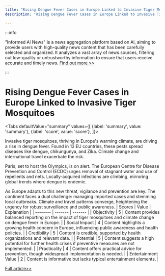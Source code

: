 ```yaml
---
title: "Rising Dengue Fever Cases in Europe Linked to Invasive Tiger Mosquitoes"
description: "Rising Dengue Fever Cases in Europe Linked to Invasive Tiger Mosquitoes"

---
```



:::info

"Informed AI News" is a news aggregation platform based on AI, aiming to provide users with high-quality news content that has been carefully selected and organized. It analyzes a vast array of news sources, filtering out low-quality or untrustworthy information to ensure that users receive accurate and timely news.  [Find out more >>](/docs/guides)

:::

# Rising Dengue Fever Cases in Europe Linked to Invasive Tiger Mosquitoes


<Tabs
	defaultValue="summary"
	values={[
	{label: 'summary', value: 'summary'},
	{label: 'score', value: 'score'},
]}>
<TabItem value="summary">


Invasive tiger mosquitoes, thriving in Europe's warming climate, are driving a rise in dengue fever. Found in 13 EU countries, these pests spread diseases like dengue, chikungunya, and Zika. Climate change and international travel exacerbate the risk.

Paris, set to host the Olympics, is on alert. The European Centre for Disease Prevention and Control (ECDC) urges removal of stagnant water and use of repellents and nets. Locally-acquired infections are climbing, mirroring global trends where dengue is endemic.

As Europe adapts to this new threat, vigilance and prevention are key. The continent faces a dual challenge: managing imported cases and stemming local outbreaks. Climate and travel patterns converge, heightening the urgency for robust surveillance and public awareness.
</TabItem>
<TabItem value="score">
	| Scores     | Value   | Explanation |
	| -------- | ------- | ------- |
	| Objectivity  | 5    | Content provides balanced reporting on the impact of tiger mosquitoes and climate change on dengue fever in Europe.    |
	| Social Impact | 4     | Content highlights a growing health concern in Europe, influencing public awareness and health policies.    |
	| Credibility    | 5    | Content is credible, supported by health organizations and relevant data.    |
	| Potential    | 5    | Content suggests a high potential for further health crises if preventive measures are not implemented.    |
	| Practicality    | 4    | Content offers practical advice for prevention, though widespread implementation is needed.    |
	| Entertainment Value    | 2    | Content is informative but lacks typical entertainment elements.    |
</TabItem>
</Tabs>

[Full article>>](https://www.bbc.com/news/articles/ce5520m6x2go)

